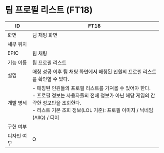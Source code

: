 # 팀 프로필 리스트 (FT18)

| ID | FT18 |
| --- | --- |
| 화면 | 팀 채팅 화면 |
| 세부 위치 |  |
| EPIC | 팀 채팅 |
| 기능 이름 | 팀 프로필 리스트 |
| 설명 | 매칭 성공 이후 팀 채팅 화면에서 매칭된 인원의 프로필 리스트를 확인할 수 있다. |
| 개발 명세 | - 매칭된 인원들의 프로필 리스트를 가져올 수 있어야 한다.<br />- 프로필 정보는 사용자들의 전체 정보가 아닌 해당 게임의 간략한 정보만을 조회한다.<br />- 리스트 기본 조회 정보(LOL 기준): 프로필 이미지 / 닉네임(AllQ) / 티어 |
| 구현 여부 |  |
| 디자인 여부 | O |